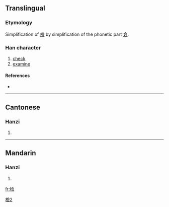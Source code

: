 {{also|檢|検}}
==Translingual==
{{ja-forms|[[検]]|检|[[檢]]}}
===Etymology===
Simplification of [[檢]] by simplification of the phonetic part [[僉]].

===Han character===
{{Han char|rn=75|rad=木|as=07|sn=11|four=|canj=木人一一 (DOMM)}}

# [[check]]
# [[examine]]

====References====
* {{Han ref|kx=0531.131|hdz=21217.030|uh=68C0|ud=26816}}

----

==Cantonese==

===Hanzi===
{{yue-hanzi|jyut=|y=gim2|tra=檢}}

# {{defn|Cantonese}}

----

==Mandarin==

===Hanzi===
{{cmn-hanzi|tra=檢|pin=[[jiǎn]] ([[jian3]])|wg=chien<sup>3</sup>}}

# {{defn|Mandarin}}

[[Category:CJKV characters simplified differently in Japan and China|檢2]]

[[fr:检]]